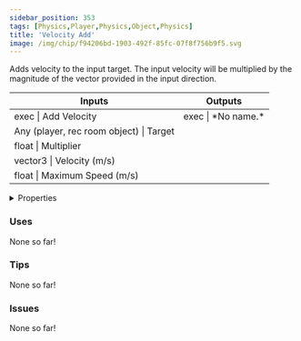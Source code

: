 ```yaml
---
sidebar_position: 353
tags: [Physics,Player,Physics,Object,Physics]
title: 'Velocity Add'
image: /img/chip/f94206bd-1903-492f-85fc-07f8f756b9f5.svg
---
```


Adds velocity to the input target. The input velocity will be multiplied by the magnitude of the vector provided in the input direction.



<IChip uuid="f94206bd-1903-492f-85fc-07f8f756b9f5"/>

<table><thead><tr><th>Inputs</th><th>Outputs</th></tr></thead><tbody><tr><td>exec | Add Velocity</td><td>exec | *No name.*</td></tr><tr><td>Any (player, rec room object) | Target</td><td /></tr><tr><td>float | Multiplier</td><td /></tr><tr><td>vector3 | Velocity (m/s)</td><td /></tr><tr><td>float | Maximum Speed (m/s)</td><td /></tr></tbody></table>

<details>
  <summary>Properties</summary>
  <div>
    <div>
    <table>
      <tbody>
        <tr>
          <td>Is beta required?</td>
          <td>No</td>
        </tr>
        <tr>
          <td>Is chip a trolling risk?</td>
          <td>No</td>
        </tr>
        <tr>
          <td>Is chip a role assignment risk?</td>
          <td>No</td>
        </tr>
        <tr>
          <td>Chip UUID</td>
          <td>f94206bd-1903-492f-85fc-07f8f756b9f5</td>
        </tr>
        <tr>
          <td>Room availability</td>
          <td>Available everywhere</td>
        </tr>
      </tbody>
    </table>
    </div>
  </div>
</details>

### Uses

None so far!

### Tips

None so far!

### Issues

None so far!